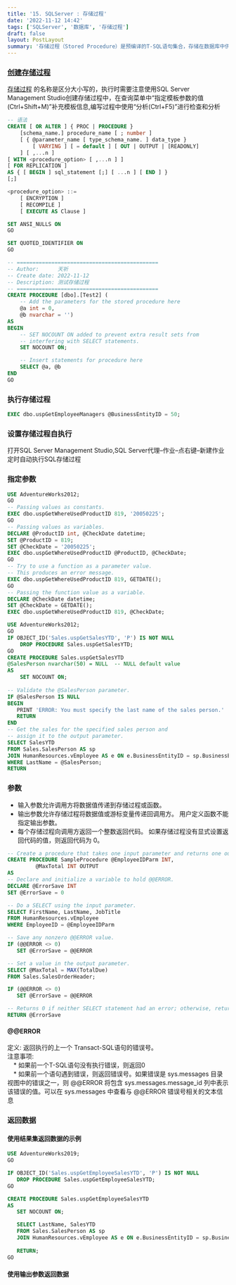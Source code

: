 ```yaml
---
title: '15. SQLServer : 存储过程'
date: '2022-11-12 14:42'
tags: ['SQLServer', '数据库', '存储过程']
draft: false
layout: PostLayout
summary: '存储过程（Stored Procedure）是预编译的T-SQL语句集合，存储在数据库中供重复调用。它用于封装复杂业务逻辑、提高执行效率（预编译减少解析开销）并增强安全性（通过权限控制）。存储过程支持输入/输出参数，可用于数据操作、事务处理和批量任务，典型应用包括报表生成、数据迁移等。使用CREATE PROCEDURE创建，通过EXEC命令调用。相比函数，存储过程不强制返回值，且能执行DDL操作，但调试较复杂，适用于高频使用的核心业务逻辑。'
---
```

<TOCInline toc={props.toc}  />

### [创建存储过程](https://learn.microsoft.com/zh-cn/sql/t-sql/statements/create-procedure-transact-sql?view=sql-server-ver16)


[存储过程](https://learn.microsoft.com/zh-cn/sql/relational-databases/stored-procedures/stored-procedures-database-engine?view=sql-server-ver16)
的名称是区分大小写的，执行时需要注意使用SQL Server Management Studio创建存储过程中，在查询菜单中“指定模板参数的值(Ctrl+Shift+M)”补充模板信息,编写过程中使用“分析(Ctrl+F5)”进行检查和分析




```SQL
-- 语法
CREATE [ OR ALTER ] { PROC | PROCEDURE }
    [schema_name.] procedure_name [ ; number ]
    [ { @parameter_name [ type_schema_name. ] data_type }
        [ VARYING ] [ = default ] [ OUT | OUTPUT | [READONLY]
    ] [ ,...n ]
[ WITH <procedure_option> [ ,...n ] ]
[ FOR REPLICATION ]
AS { [ BEGIN ] sql_statement [;] [ ...n ] [ END ] }
[;]

<procedure_option> ::=
    [ ENCRYPTION ]
    [ RECOMPILE ]
    [ EXECUTE AS Clause ]
```
```SQL
SET ANSI_NULLS ON
GO

SET QUOTED_IDENTIFIER ON
GO

-- =============================================
-- Author:		天祈
-- Create date: 2022-11-12
-- Description:	测试存储过程
-- =============================================
CREATE PROCEDURE [dbo].[Test2] (
	-- Add the parameters for the stored procedure here
	@a int = 0, 
	@b nvarchar = '')
AS
BEGIN
	-- SET NOCOUNT ON added to prevent extra result sets from
	-- interfering with SELECT statements.
	SET NOCOUNT ON;

    -- Insert statements for procedure here
	SELECT @a, @b
END
GO
```


### 执行存储过程


```SQL
EXEC dbo.uspGetEmployeeManagers @BusinessEntityID = 50;
```



### 设置存储过程自执行


打开SQL Server Management Studio,SQL Server代理–作业–点右键–新建作业
定时自动执行SQL存储过程




### 指定参数


```SQL
USE AdventureWorks2012;  
GO  
-- Passing values as constants.  
EXEC dbo.uspGetWhereUsedProductID 819, '20050225';  
GO  
-- Passing values as variables.  
DECLARE @ProductID int, @CheckDate datetime;  
SET @ProductID = 819;  
SET @CheckDate = '20050225';  
EXEC dbo.uspGetWhereUsedProductID @ProductID, @CheckDate;  
GO  
-- Try to use a function as a parameter value.  
-- This produces an error message.  
EXEC dbo.uspGetWhereUsedProductID 819, GETDATE();  
GO  
-- Passing the function value as a variable.  
DECLARE @CheckDate datetime;  
SET @CheckDate = GETDATE();  
EXEC dbo.uspGetWhereUsedProductID 819, @CheckDate;  
```
```SQL
USE AdventureWorks2012;  
GO  
IF OBJECT_ID('Sales.uspGetSalesYTD', 'P') IS NOT NULL  
    DROP PROCEDURE Sales.uspGetSalesYTD;  
GO  
CREATE PROCEDURE Sales.uspGetSalesYTD  
@SalesPerson nvarchar(50) = NULL  -- NULL default value  
AS   
    SET NOCOUNT ON;   
  
-- Validate the @SalesPerson parameter.  
IF @SalesPerson IS NULL  
BEGIN  
   PRINT 'ERROR: You must specify the last name of the sales person.'  
   RETURN  
END  
-- Get the sales for the specified sales person and   
-- assign it to the output parameter.  
SELECT SalesYTD  
FROM Sales.SalesPerson AS sp  
JOIN HumanResources.vEmployee AS e ON e.BusinessEntityID = sp.BusinessEntityID  
WHERE LastName = @SalesPerson;  
RETURN  
```


### 参数


* 输入参数允许调用方将数据值传递到存储过程或函数。
* 输出参数允许存储过程将数据值或游标变量传递回调用方。 用户定义函数不能指定输出参数。
* 每个存储过程向调用方返回一个整数返回代码。 如果存储过程没有显式设置返回代码的值，则返回代码为 0。



```SQL
-- Create a procedure that takes one input parameter and returns one output parameter and a return code.
CREATE PROCEDURE SampleProcedure @EmployeeIDParm INT,
         @MaxTotal INT OUTPUT
AS
-- Declare and initialize a variable to hold @@ERROR.
DECLARE @ErrorSave INT
SET @ErrorSave = 0

-- Do a SELECT using the input parameter.
SELECT FirstName, LastName, JobTitle
FROM HumanResources.vEmployee
WHERE EmployeeID = @EmployeeIDParm

-- Save any nonzero @@ERROR value.
IF (@@ERROR <> 0)
   SET @ErrorSave = @@ERROR

-- Set a value in the output parameter.
SELECT @MaxTotal = MAX(TotalDue)
FROM Sales.SalesOrderHeader;

IF (@@ERROR <> 0)
   SET @ErrorSave = @@ERROR

-- Returns 0 if neither SELECT statement had an error; otherwise, returns the last error.
RETURN @ErrorSave
```




####  @@ERROR
定义: 返回执行的上一个 Transact-SQL语句的错误号。    
注意事项:    
　* 如果前一个T-SQL语句没有执行错误，则返回0   
　* 如果前一个语句遇到错误，则返回错误号。如果错误是 sys.messages 目录视图中的错误之一，则 @@ERROR 将包含 sys.messages.message_id 列中表示该错误的值。可以在 sys.messages 中查看与 @@ERROR 错误号相关的文本信息




### 返回数据

#### 使用结果集返回数据的示例

```SQL
USE AdventureWorks2019;  
GO

IF OBJECT_ID('Sales.uspGetEmployeeSalesYTD', 'P') IS NOT NULL  
   DROP PROCEDURE Sales.uspGetEmployeeSalesYTD;  
GO  

CREATE PROCEDURE Sales.uspGetEmployeeSalesYTD  
AS    
   SET NOCOUNT ON;

   SELECT LastName, SalesYTD  
   FROM Sales.SalesPerson AS sp  
   JOIN HumanResources.vEmployee AS e ON e.BusinessEntityID = sp.BusinessEntityID;
   
   RETURN;
GO 
```



#### 使用输出参数返回数据



```SQL

```



